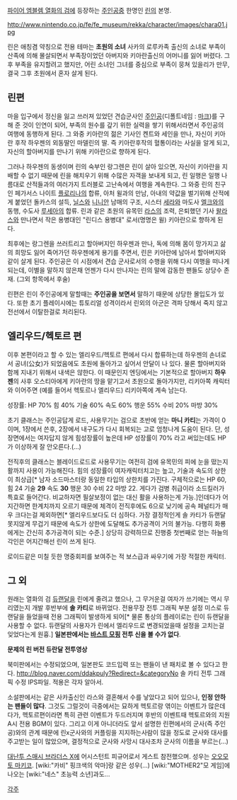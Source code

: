 [[파이어 엠블렘 열화의 검]]에 등장하는 [[주인공]]중 한명인 [[린]]의 본명.

http://www.nintendo.co.jp/fe/fe_museum/rekka/character/images/chara01.jpg

린은 애칭겸 약칭으로 전용 테마는 '''초원의 소녀'''
사카의 로루카족 출신의 소녀로 부족이 산족에 의해 몰살되면서 부족장이었던 아버지와 키아란출신의 어머니를 잃어 버렸다. 그후 부족을 유지할려고 했지만, 어린 소녀인 그녀를 중심으로 부족이 뭉쳐 있을리가 만무, 결국 그후 초원에서 혼자 살게 된다.

== 린편 ==

마을 입구에서 정신을 잃고 쓰러져 있었던 견습군사인 [[주인공]](디폴트네임 : [[마크]])를 구해 준 것이 인연이 되어, 부족의 원수를 갚기 위한 실력을 쌓기 위해서라면서 주인공의 여행에 동행하게 된다. 그 와중 키아란의 젊은 기사인 켄트와 세인을 만나, 자신이 키아란 후작 하우젠의 외동딸인 마델린의 딸. 즉 키아란후작의 혈통이라는 사실을 알게 되고, 자신의 할아버지를 만나기 위해 키아란으로 향하게 된다.

그러나 하우젠의 동생이며 린의 숙부인 랑그렌은 린이 살아 있으면, 자신이 키아란을 지배할 수 없기 때문에 린을 해치우기 위해 수많은 자객을 보내게 되고, 린 일행은 일행 나름대로 산적들과의 여러가지 트러블로 고난속에서 여행을 계속한다. 그 와중 린의 친구인 페가서스 나이트 [[플로리나]]의 합류, 아처 윌과의 만남, 아내의 약값을 벌기위해 산적에게 붙었던 돌카스의 설득, [[닐스]]와 [[니니안]] 남매의 구조, 시스터 [[세라]]와 마도사 [[엘크]]와의 동행, 수도사 [[루세아]]의 합류. 린과 같은 초원의 유목민 [[라스]]의 조력, 은퇴했던 기사 [[왈라스]]와 만나면서 작은 용병대인 "린디스 용병대" 로서(명명은 윌) 키아란으로 향하게 된다.

최후에는 랑그렌을 쓰러트리고 할아버지인 하우젠과 만나, 독에 의해 몸이 망가지고 삶의 희망도 잃어 죽어가던 하우젠에게 용기를 주면서, 린은 키아란에 남아서 할아버지와 같이 살게 된다.
주인공은 이 시점에서 견습 군사로서의 수행을 위해 다시 여행을 떠나게 되는데, 이별을 말하지 않은채 언젠가 다시 만나자는 린의 말에 감동한 팬들도 상당수 존재. (그외 항목에서 후술)


린편은 린이 주인공에게 말할때는 '''주인공을 보면서''' 말하기 때문에 상당한 몰입도가 있다. 또한 초기 플레이시에는 튜토리얼 성격이라서 린외의 아군은 격파 당해서 죽지 않고 전선에서 이탈한걸로 처리된다. 

== 엘리우드/헥토르 편 ==

이후 본편이라고 할 수 있는 엘리우드/헥토르 편에서 다시 합류하는데 하우젠의 손녀로서 공녀(公女)가 되었음에도 초원에 돌아가고 싶어서 안달이 나 있다. 물론 할아버지와 함께 지내기 위해서 내색은 않한다. 이 때문인지 엔딩에서는 기본적으로 할아버지 '''하우젠'''의 사후 오스티아에게 키아란의 땅을 맡기고서 초원으로 돌아가지만, 리키아쪽 캐릭터와 이어주면 (예를 들어서 헥토르나 엘리우드) 리키아쪽에 계속 남는다.


성장률: HP 70% 힘 40% 기술 60% 속도 60% 행운 55% 수비 20% 마방 30%

초기 클래스는 주인공답게 로드, 사용무기는 검으로 초반에 얻는 '''마니 카티'''는 가격이 0이며, 1장에서 쓴후, 2장에서 내구도가 다시 회복되는 고로 엄청나게 도움이 된다. 단, 성장면에서는 여자답지 않게 힘성장률이 높은데 HP 성장률이 70% 라고 써있는데도 HP가 이상하게 잘 안오른다.(…)

전직후의 클래스는 블레이드로드로 사용무기는 여전히 검에 유목민의 피에 눈을 떴는지 활까지 사용이 가능해진다. 힘의 성장률이 여자캐릭터치고는 높고, 기술과 속도의 상한이 최상급[* 남자 소드마스터랑 동일한 타입의 상한치를 가진다. 구체적으로는 HP 60, 힘 24 기술 '''29''' 속도 '''30''' 행운 30 수비 22 마방 22. 게다가 검병 취급이라 소드킬러가 특효로 들어간다. 비교하자면 필살보정이 없는 대신 활을 사용하는게 가능.]인데다가 어지간하면 한계치까지 오르기 때문에 체격이 전직후에도 6으로 낮기에 공속 페널티가 매우 크다는걸 제외하면[* 엘리우드보다도 더 심하다. 가장 결정적인게 솔 카티가 듀랜달 못지않게 무겁기 때문에 속도가 상한에 도달해도 추가공격이 거의 불가능. 다행히 화룡에게는 간신히 추가공격이 되는 수준.] 상당히 강력하므로 진행중 첫번째로 얻는 하늘의 각인은 어지간해선 린이 쓰게 된다.

로이드같은 미칠 듯한 명중회피를 보여주는 적 보스급과 싸우기에 가장 적절한 캐릭터.


== 그 외 ==

원래는 열화의 검 [[듀랜달]]을 린에게 줄려고 했으나, 그 무거운걸 여자가 쓰기에는 역시 무리였는지 개발 후반부에 '''솔 카티'''로 바뀌었다. 전용무장 전투 그래픽 부분 설정 미스로 듀랜달을 들었을때 전용 그래픽이 발생하게 되어[* 물론 통상의 플레이로는 린이 듀랜달을 사용할 수 없다. 듀랜달의 사용자가 린에서 엘리우드로 변경되었을때 설정을 고치는걸 잊었다는게 원흉.] '''일본판에서는 [[바스트 모핑]] 전투 신을 볼 수가 없다'''. 


{{{#!html 
<object width="420" height="315"><param name="movie" value="//www.youtube.com/v/mTOwnEZ4wZo?version=3&amp;hl=ko_KR"></param><param name="allowFullScreen" value="true"></param><param name="allowscriptaccess" value="always"></param><embed src="//www.youtube.com/v/mTOwnEZ4wZo?version=3&amp;hl=ko_KR" type="application/x-shockwave-flash" width="420" height="315" allowscriptaccess="always" allowfullscreen="true"></embed></object>
}}}


'''문제의 린 버전 듀란달 전투영상'''

북미판에서는 수정되었으며, 일본판도 코드입력 또는 팬들이 낸 패치로 볼 수 있다고 한다.
http://blog.naver.com/ddakpuly?Redirect=&categoryNo 솔 카티 전투 그래픽 수정 IPS파일. 적용은 각자 알아서.


소설판에서는 같은 사카출신인 라스와 결혼해서 수를 낳았다고 되어 있으나, '''인정 안하는 팬들이 많다'''.
그것도 그럴것이 극중에서는 묘하게 헥토르랑 엮이는 이벤트가 많은데다가, 헥토르편이라면 특히 관련 이벤트가 두드러지며 후반의 이벤트때 헥토르와의 지원 A시 전용 BGM이 있다. 그리고 이게 아니더라도 앞서 설명한 린편에서의 군사(즉 주인공)와의 관계 때문에 린x군사와의 커플링을 지지하는사람이 많을 정도로 군사와 대사를 주고받는 일이 많았으며, 결정적으로 군사와 사망시 대사조차 군사의 이름을 부르는(…)


[[대난투 스매시 브라더스 X]]에 어시스턴트 피규어로서 게스트 참전했으며. 성우는 [[오오모토 마키코]].
[wiki:"카비" 핑크색의 악마]랑 같은 성우(...) [wiki:"MOTHER2"모 게임]에 나오는 [wiki:"네스" 초능력 소년]과도...

[[각주]]
